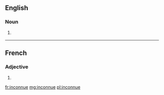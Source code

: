 ==English==

===Noun===
{{en-noun}}

# {{alt form|inconnu|lang=en}} {{qualifier|fish|lang=en}}

----

==French==

===Adjective===
{{fr-adj-form}}

# {{feminine singular of|inconnu|lang=fr}}

[[fr:inconnue]]
[[mg:inconnue]]
[[pl:inconnue]]